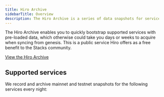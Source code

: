 ```yaml
---
title: Hiro Archive
sidebarTitle: Overview
description: The Hiro Archive is a series of data snapshots for services in the Stacks ecosystem.
---
```



The Hiro Archive enables you to quickly bootstrap supported services with pre-loaded data, which otherwise could take you days or weeks to acquire when syncing from genesis. This is a public service Hiro offers as a free benefit to the Stacks community.

[View the Hiro Archive](https://archive.hiro.so/)

## Supported services

We record and archive mainnet and testnet snapshots for the following services every night:

<Cards>
  <SecondaryCard
    href="/stacks/archive/guides/verify-archive-data"
    title="Verify archive data"
    description="Verify the integrity of the data in a particular snapshot."
  />
  <SecondaryCard
    href="/stacks/archive/guides/stacks-blockchain"
    title="Stacks blockchain"
    description="Quickly spin up a new Stacks node."
  />
  <SecondaryCard
    href="/stacks/archive/guides/stacks-api"
    title="Stacks Blockchain API"
    description="Spin up a new instance of the Stacks Blockchain API."
  />
  <SecondaryCard
    href="/stacks/archive/guides/token-metadata-api"
    title="Token Metadata API"
    description="Spin up a new instance of the Token Metadata API."
  />
</Cards>
